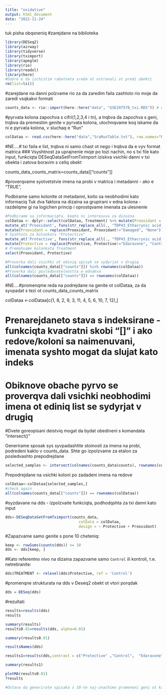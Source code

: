 ---
title: "oxidative"
output: html_document
date: "2022-11-24"
---
tuk pisha obqsneniq 
#zarejdane na biblioteka
```{r zarejdane na biblioteki} 
library(DESeq2)
library(airway)
library(tidyverse)
library(tximport)
library(apeglm)
library(rio)
library(readxl)
library(here)
#Dobre e da izchistim rabotnata sreda ot ostranali ot predi obekti
rm(list=ls())
```
#zarejdane na danni
polzvame rio za da zaredim faila zashtoto rio moje da zaredi vsqkakvi formati

```{r  zarejdane na danni}
counts_data <- rio::import(here::here("data", "GSE207578_txi.RDS")) # using here function to open objects in the Project directory and subdirectories
```

#pyrvata kolona zapochva s cifri(1,2,3,4 i tn), a trqbva da zapochva s geni, trqbva da premestim genite v pyrvata kolona, utochnqvame koq iskame da ni e pyrvata kolona, v sluchaq e "Run"
```{r}
colDataa <- read.csv(here::here("data","SraRunTable.txt"), row.names="Run")
```

#NE....# txi faila e list, trqbva ni samo chast ot nego i trqbva da e vyv format matrica
### Vsyshtnost za uprajnenie moje po tozi nachin, no s txi file kato input, funkciqta DESeqDataSetFromTximport iziskva vsichki danni v txi obekta i zatova boravim s celiq obekt

counts_data_counts_matrix=counts_data[["counts"]]

#proverqvame syotvetstvie imena na probi v matrica i metadanni - ako e "TRUE", 

Podbirame samo kolonite ot metadanni, koito sa neobhodimi kato informaciq
Tuk dva faktora na dizaina sa grupirani v edna kolona - razdelqme gi na logichen princip 
i oprostqvame imenata za ulesnenie
```{r}
#Podbirame sa informaciqta, koqto ni interesuva za dizaina
colDataa <- dplyr::select(colDataa, Treatment) %>% mutate(Prooxidant = Treatment, Protective = Treatment) %>% mutate(across(c(Treatment, Prooxidant, Protective), str_replace_all, "\\+","_")) %>% # Poneje "+" e edin ot specialnite simvoli s funkcionalnost (kakto i "|"), kogato se tyrsi syvpadenie, go zamenqme s "_"
mutate_at('Prooxidant', funs(str_replace_all(., "TDP43_Ethacrynic acid_Edaravone|TDP43_Ethacrynic acid", "Damaged"))) %>% 
mutate(Prooxidant = replace(Prooxidant, Prooxidant!="Damaged", "None")) %>% 
# Syshtoto za kolonkata "Protective"
mutate_at('Protective', funs(str_replace_all(., "TDP43_Ethacrynic acid_Edaravone", "Edaravone"))) %>% 
mutate(Protective = replace(Protective, Protective!="Edaravone", "Control")) %>% 
# Premahvame kolonkata Treatment
select(Prooxidant, Protective)  
```

```{r}
#Proverka dali vsichki ot ediniq spisyk se sydyrjat v drugiq
all(colnames(counts_data[["counts"]]) %in% rownames(colDataa))
#Proverka dali posledovatelnostta e ednakva
all(colnames(counts_data[["counts"]]) == rownames(colDataa))
```

#NE....#promenqme reda na podrejdane na genite ot colDataa, za da syvpadat s tezi ot counts_data_counts_matrix 

colDataa <-colDataa[c(1, 8, 2, 9, 3, 11, 4, 5, 6, 10, 7, 12),]

# Prenarejdaneto stava s indeksirane - funkciqta kvadratni skobi "[]" i ako redove/koloni sa naimenuvani, imenata syshto mogat da slujat kato indeks
# Obiknove obache pyrvo se proverqva dali vsichki neobhodimi imena ot ediniq list se sydyrjat v drugiq
#Dvete goreopisani deistviq mogat da bydat obedineni s komandata "intersect()"


Generirame sposak sys syvpadashtite stoinosti za imena na probi, podredeni kakto v counts_data. Shte go izpolzvame za etalon za posledvashto prepodrejdane
```{r}
selected_samples <- intersect(colnames(counts_data$counts), rownames(colDataa))
```
Prepodrejdane na vsichki koloni po zadadeni imena na redove
```{r}
colDataa<-colDataa[selected_samples,]
#check again
all(colnames(counts_data[["counts"]]) == rownames(colDataa))
```


#syzdavane na dds - izpolzvaite funkciqta, podhodqshta za txi danni kato input
```{r}
dds<-DESeqDataSetFromTximport(counts_data,
                                 colData = colDataa,
                                 design = ~ Protective + Prooxidant)
```
#Zapazvame samo genite s pone 10 cheteniq:

```{r}
keep <- rowSums(counts(dds)) >= 10
dds <- dds[keep, ]
```

#Kato referentno nivo na dizaina zapazvame samo `Control` ili kontroli, т.е. netretiranite:

```{r}
dds$TREATMENT <- relevel(dds$Protective, ref = 'Control')
```

#promenqne strukturata na dds v Deseq2 obekt ot vtori porqdak
```{r}
dds = DESeq(dds)
```
#rezultati
```{r}

results=results(dds)
results

summary(results)
results0.01=results(dds, alpha=0.01)

summary(results0.01)

resultsNames(dds)

results1=results(dds,contrast = c("Protective" ,"Control",  "Edaravone" ))

summary(results1)

plotMA(results0.01)
?results

#Ostava da generirate spisaka s 10-te naj-znachimo promeneni geni ot kam ekspresiq i posle da prevedete imenata im v smisleni simvolni znacheniq
```

